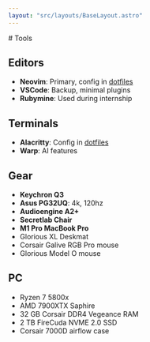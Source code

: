 ```yaml
---
layout: "src/layouts/BaseLayout.astro"
---
```


<div class="prose prose-invert">
# Tools

## Editors
* **Neovim**: Primary, config in [dotfiles](https://github.com/CuddlyBunion341/dotfiles)
* **VSCode**: Backup, minimal plugins
* **Rubymine**: Used during internship

## Terminals
* **Alacritty**: Config in [dotfiles](https://github.com/CuddlyBunion341/dotfiles)
* **Warp**: AI features

## Gear
* **Keychron Q3**
* **Asus PG32UQ**: 4k, 120hz
* **Audioengine A2+**
* **Secretlab Chair**
* **M1 Pro MacBook Pro**
* Glorious XL Deskmat
* Corsair Galive RGB Pro mouse
* Glorious Model O mouse

## PC
* Ryzen 7 5800x
* AMD 7900XTX Saphire
* 32 GB Corsair DDR4 Vegeance RAM
* 2 TB FireCuda NVME 2.0 SSD
* Corsair 7000D airflow case

</div>
